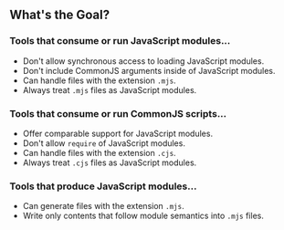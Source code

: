 ## What's the Goal?

### Tools that consume or run JavaScript modules...

* Don't allow synchronous access to loading JavaScript modules.
* Don't include CommonJS arguments inside of JavaScript modules.
* Can handle files with the extension `.mjs`.
* Always treat `.mjs` files as JavaScript modules.

### Tools that consume or run CommonJS scripts...

* Offer comparable support for JavaScript modules.
* Don't allow `require` of JavaScript modules.
* Can handle files with the extension `.cjs`.
* Always treat `.cjs` files as JavaScript modules.

### Tools that produce JavaScript modules...

* Can generate files with the extension `.mjs`.
* Write only contents that follow module semantics into `.mjs` files.
